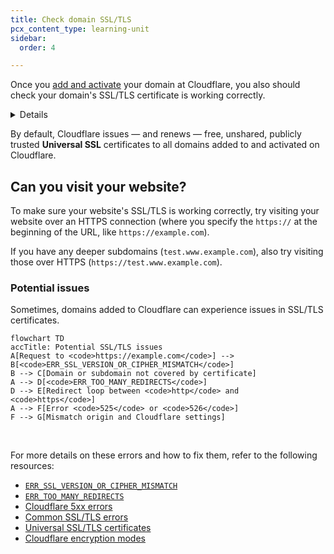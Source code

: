 ```yaml
---
title: Check domain SSL/TLS
pcx_content_type: learning-unit
sidebar:
  order: 4

---
```



Once you [add and activate](/learning-paths/get-started-free/onboarding/add-and-activate/) your domain at Cloudflare, you also should check your domain's SSL/TLS certificate is working correctly.


<Details header="What are SSL/TLS certificates?">

SSL/TLS certificates let websites use `https` at the start of the URL (instead of `http`), which is a more secure connection protocol. HTTPS is good for website security, user privacy, SEO, and much more.

For more details on SSL/TLS, refer to the [Learning Center](https://www.cloudflare.com/learning/ssl/what-is-ssl/).


</Details>

By default, Cloudflare issues — and renews — free, unshared, publicly trusted **Universal SSL** certificates to all domains added to and activated on Cloudflare.

<Render file="universal-ssl-enable-full" product="ssl" />

## Can you visit your website?

To make sure your website's SSL/TLS is working correctly, try visiting your website over an HTTPS connection (where you specify the `https://` at the beginning of the URL, like `https://example.com`).

If you have any deeper subdomains (`test.www.example.com`), also try visiting those over HTTPS (`https://test.www.example.com`).

### Potential issues

Sometimes, domains added to Cloudflare can experience issues in SSL/TLS certificates.

```mermaid
flowchart TD
accTitle: Potential SSL/TLS issues
A[Request to <code>https://example.com</code>] --> B[<code>ERR_SSL_VERSION_OR_CIPHER_MISMATCH</code>]
B --> C[Domain or subdomain not covered by certificate]
A --> D[<code>ERR_TOO_MANY_REDIRECTS</code>]
D --> E[Redirect loop between <code>http</code> and <code>https</code>]
A --> F[Error <code>525</code> or <code>526</code>]
F --> G[Mismatch origin and Cloudflare settings]
```

<br/>

For more details on these errors and how to fix them, refer to the following resources:

* [`ERR_SSL_VERSION_OR_CIPHER_MISMATCH`](/ssl/troubleshooting/version-cipher-mismatch/)
* [`ERR_TOO_MANY_REDIRECTS`](/ssl/troubleshooting/too-many-redirects/)
* [Cloudflare 5xx errors](/support/troubleshooting/cloudflare-errors/troubleshooting-cloudflare-5xx-errors/)
* [Common SSL/TLS errors](/ssl/troubleshooting/general-ssl-errors/)
* [Universal SSL/TLS certificates](/ssl/edge-certificates/universal-ssl/)
* [Cloudflare encryption modes](/ssl/origin-configuration/ssl-modes/)
